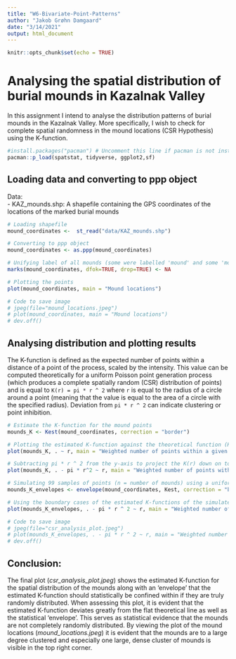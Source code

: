 ```yaml
---
title: "W6-Bivariate-Point-Patterns"
author: "Jakob Grøhn Damgaard"
date: "3/14/2021"
output: html_document
---
```


```r
knitr::opts_chunk$set(echo = TRUE)
```

# Analysing the spatial distribution of burial mounds in Kazalnak Valley
In this assignment I intend to analyse the distribution patterns of burial mounds in the Kazalnak Valley. More specifically, I wish to check for complete spatial randomness in the mound locations (CSR Hypothesis) using the K-function.

```r
#install.packages("pacman") # Uncomment this line if pacman is not installed locally
pacman::p_load(spatstat, tidyverse, ggplot2,sf)
```


## Loading data and converting to ppp object
Data: <br>
- KAZ_mounds.shp: A shapefile containing the GPS coordinates of the locations of the marked burial mounds <br>
```r
# Loading shapefile
mound_coordinates <-  st_read("data/KAZ_mounds.shp")

# Converting to ppp object
mound_coordinates <- as.ppp(mound_coordinates)

# Unifying label of all mounds (some were labelled 'mound' and some 'mound?')
marks(mound_coordinates, dfok=TRUE, drop=TRUE) <- NA

# Plotting the points
plot(mound_coordinates, main = "Mound locations")

# Code to save image
# jpeg(file="mound_locations.jpeg")
# plot(mound_coordinates, main = "Mound locations")
# dev.off()
```


## Analysing distribution and plotting results
The K-function is defined as the expected number of points within a distance of a point of the process, scaled by the intensity. This value can be computed theoretically for a uniform Poisson point generation process (which produces a complete spatially random (CSR) distribution of points) and is equal to `K(r) = pi * r ^ 2` where `r` is equal to the radius of a circle around a point (meaning that the value is equal to the area of a circle  with the specified radius). Deviation from `pi * r ^ 2` can indicate clustering or point inhibition.
```r
# Estimate the K-function for the mound points
mounds_K <- Kest(mound_coordinates, correction = "border")

# Plotting the estimated K-function against the theoretical function (K(r)) for a CSR distribution. The default plot shows quadratic growth
plot(mounds_K, . ~ r, main = "Weighted number of points within a given radius", xlab = "Radius")

# Subtracting pi * r ^ 2 from the y-axis to project the K(r) down on to the x-axis. This makes it easier to asses whether the mound points K-function estimate deviates from the K(r).
plot(mounds_K, . - pi * r^2 ~ r, main = "Weighted number of points within a given radius (flattened)", xlab = "Radius")

# Simulating 99 samples of points (n = number of mounds) using a uniform Poisson process. 
mounds_K_envelopes <- envelope(mound_coordinates, Kest, correction = "border")

# Using the boundary cases of the estimated K-functions of the simulated samples to create an 'envelope' (akin to a confidence interval) which defines an area that an estimated K-function should likely fall within if the analysed points are completely spatially randomly distributed. Plotting this envelope along with the estimated K-function for the mounds can then be used assess CSR hypothesis for the mounds
plot(mounds_K_envelopes, . - pi * r ^ 2 ~ r, main = "Weighted number of points within a given radius (flattened)", xlab = "Radius")

# Code to save image
# jpeg(file="csr_analysis_plot.jpeg")
# plot(mounds_K_envelopes, . - pi * r ^ 2 ~ r, main = "Weighted number of points within a given radius (flattened)", xlab = "Radius")
# dev.off()
```

## Conclusion:
The final plot (*csr_analysis_plot.jpeg*) shows the estimated K-function for the spatial distribution of the mounds along with an 'envelope' that the estimated K-function should statistically be confined within if they are truly randomly distributed. When assessing this plot, it is evident that the estimated K-function deviates greatly from the flat theoretical line as well as the statistical 'envelope'. This serves as statistical evidence that the mounds are not completely randomly distributed. By viewing the plot of the mound locations (*mound_locations.jpeg*) it is evident that the mounds are to a large degree clustered and especially one large, dense cluster of mounds is visible in the top right corner.